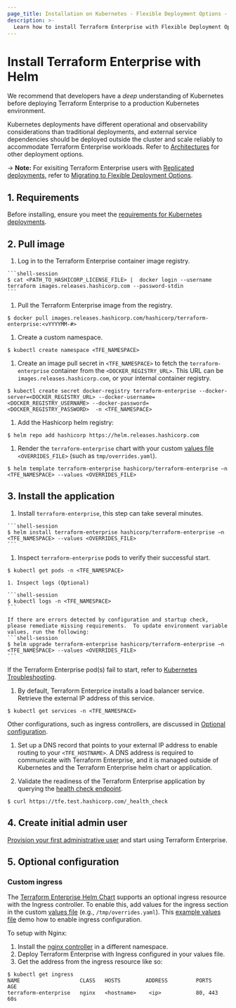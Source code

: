 ```yaml
---
page_title: Installation on Kubernetes - Flexible Deployment Options - Terraform Enterprise
description: >-
  Learn how to install Terraform Enterprise with Flexible Deployment Options on Kubernetes using Helm.
---
```


# Install Terraform Enterprise with Helm

We recommend that developers have a _deep_ understanding of Kubernetes before deploying Terraform Enterprise to a production Kubernetes environment. 

Kubernetes deployments have different operational and observability considerations than traditional deployments, and external service dependencies should be deployed outside the cluster and scale reliably to accommodate Terraform Enterprise workloads. Refer to [Architectures](/terraform/enterprise/replicated/architecture/reference-architecture) for other deployment options.


-> **Note:** For exisiting Terraform Enterprise users with [Replicated deployments](/terraform/enterprise/replicated), refer to [Migrating to Flexible Deployment Options](/terraform/enterprise/replicated/replicated-migration).

## 1. Requirements

Before installing, ensure you meet the [requirements for Kubernetes deployments](/terraform/enterprise/flexible-deployments/install/kubernetes/requirements).

## 2. Pull image

  1. Log in to the Terraform Enterprise container image registry.

    ```shell-session
    $ cat <PATH_TO_HASHICORP_LICENSE_FILE> |  docker login --username terraform images.releases.hashicorp.com --password-stdin
    ```

  1. Pull the Terraform Enterprise image from the registry.

  ```shell-session
  $ docker pull images.releases.hashicorp.com/hashicorp/terraform-enterprise:<vYYYYMM-#>
  ```

  1. Create a custom namespace.

  ```shell-session
  $ kubectl create namespace <TFE_NAMESPACE>
  ```

  1. Create an image pull secret in `<TFE_NAMESPACE>` to fetch the `terraform-enterprise` container from the `<DOCKER_REGISTRY_URL>`. This URL can be `images.releases.hashicorp.com`, or your internal container registry. 

  ```shell-session
  $ kubectl create secret docker-registry terraform-enterprise --docker-server=<DOCKER_REGISTRY_URL> --docker-username=<DOCKER_REGISTRY_USERNAME> --docker-password=<DOCKER_REGISTRY_PASSWORD>  -n <TFE_NAMESPACE>
  ```

  1. Add the Hashicorp helm registry:

  ```shell-session
  $ helm repo add hashicorp https://helm.releases.hashicorp.com
  ```

  1. Render the `terraform-enterprise` chart with your custom [values file](https://helm.sh/docs/chart_template_guide/values_files/) `<OVERRIDES_FILE>` (such as `tmp/overrides.yaml`).

  ```shell-session
  $ helm template terraform-enterprise hashicorp/terraform-enterprise –n <TFE_NAMESPACE> --values <OVERRIDES_FILE>
  ```

## 3. Install the application

  1. Install `terraform-enterprise`, this step can take several minutes.

    ```shell-session
    $ helm install terraform-enterprise hashicorp/terraform-enterprise –n <TFE_NAMESPACE> --values <OVERRIDES_FILE>
    ```

  1. Inspect `terraform-enterprise` pods to verify their successful start.

  ```shell-session
  $ kubectl get pods -n <TFE_NAMESPACE>             
  ```
    1. Inspect logs (Optional)

    ```shell-session
    $ kubectl logs -n <TFE_NAMESPACE>             
    ```
    
    If there are errors detected by configuration and startup check, please remediate missing requirements.  To update environment variable values, run the following:
    ```shell-session
    $ helm upgrade terraform-enterprise hashicorp/terraform-enterprise –n <TFE_NAMESPACE> --values <OVERRIDES_FILE>
    ```
    
  If the Terraform Enterprise pod(s) fail to start, refer to [Kubernetes Troubleshooting](/terraform/enterprise/flexible-deployments/troubleshooting#kubernetes).

  1. By default, Terraform Enterprice installs a load balancer service. Retrieve the external IP address of this service.

  ```shell-session
  $ kubectl get services -n <TFE_NAMESPACE>
  ```

  Other configurations, such as ingress controllers, are discussed in [Optional configuration](/terraform/enterprise/flexible-deployments/install/kubernetes/install#custom-ingress).
  
  1. Set up a DNS record that points to your external IP address to enable routing to your `<TFE_HOSTNAME>`. A DNS address is required to communicate with Terraform Enterprise, and it is managed outside of Kubernetes and the Terraform Enterprise helm chart or application. 

  1. Validate the readiness of the Terraform Enterprise application by querying the [health check endpoint](/terraform/enterprise/flexible-deployments/troubleshooting#health-check).

  ```shell-session
  $ curl https://tfe.test.hashicorp.com/_health_check
  ```


## 4. Create initial admin user

[Provision your first administrative user](/terraform/enterprise/flexible-deployments/install/initial-admin-user) and start using Terraform Enterprise.

## 5. Optional configuration

### Custom ingress
The [Terraform Enterprise Helm Chart](https://github.com/hashicorp/terraform-enterprise-helm) supports an optional ingress resource with the Ingress controller. 
To enable this, add values for the ingress section in the custom [values file](https://helm.sh/docs/chart_template_guide/values_files/) (e.g., `/tmp/overrides.yaml`). 
This [example values file](https://github.com/hashicorp/terraform-enterprise-helm/blob/main/docs/example/terraform-enterprise-prereqs/values.yaml#L46C9-L46C9) demo how to enable ingress configuration.  

To setup with Nginx:
1. Install the [nginx controller](https://kubernetes.github.io/ingress-nginx/deploy/) in a different namespace.
1. Deploy Terraform Enterprise with Ingress configured in your values file.
1. Get the address from the ingress resource like so:

```shell-session
$ kubectl get ingress
NAME                   CLASS   HOSTS        ADDRESS         PORTS     AGE
terraform-enterprise   nginx   <hostname>    <ip>           80, 443   60s
```